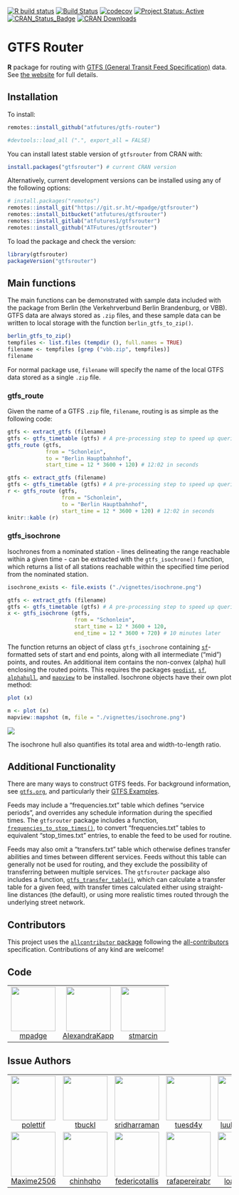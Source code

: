 
[![R build
status](https://github.com/atfutures/gtfs-router/workflows/R-CMD-check/badge.svg)](https://github.com/atfutures/gtfs-router/actions?query=workflow%3AR-CMD-check)
[![Build Status](https://travis-ci.org/ATFutures/gtfs-router.svg)](https://travis-ci.org/ATFutures/gtfs-router) 
[![codecov](https://codecov.io/gh/ATFutures/gtfs-router/branch/master/graph/badge.svg)](https://codecov.io/gh/ATFutures/gtfs-router)
[![Project Status: Active](http://www.repostatus.org/badges/latest/active.svg)](http://www.repostatus.org/#active)
[![CRAN_Status_Badge](http://www.r-pkg.org/badges/version/gtfsrouter)](https://cran.r-project.org/package=gtfsrouter) 
[![CRAN Downloads](http://cranlogs.r-pkg.org/badges/grand-total/gtfsrouter?color=orange)](https://cran.r-project.org/package=gtfsrouter)



# GTFS Router

**R** package for routing with [GTFS (General Transit Feed
Specification)](https://developers.google.com/transit/gtfs/) data. See [the
website](https://atfutures.github.io/gtfs-router/) for full details.

## Installation

To install:
```r
remotes::install_github("atfutures/gtfs-router")
```
```r
#devtools::load_all (".", export_all = FALSE)
```

You can install latest stable version of `gtfsrouter` from CRAN with:
```r
install.packages("gtfsrouter") # current CRAN version
```
Alternatively, current development versions can be installed using any of the
following options:
```r
# install.packages("remotes")
remotes::install_git("https://git.sr.ht/~mpadge/gtfsrouter")
remotes::install_bitbucket("atfutures/gtfsrouter")
remotes::install_gitlab("atfutures1/gtfsrouter")
remotes::install_github("ATFutures/gtfsrouter")
```

To load the package and check the version:
```r
library(gtfsrouter)
packageVersion("gtfsrouter")
```

## Main functions

The main functions can be demonstrated with sample data included with the
package from Berlin (the Verkehrverbund Berlin Brandenburg, or VBB). GTFS data
are always stored as `.zip` files, and these sample data can be written to local
storage with the function `berlin_gtfs_to_zip()`.
```r
berlin_gtfs_to_zip()
tempfiles <- list.files (tempdir (), full.names = TRUE)
filename <- tempfiles [grep ("vbb.zip", tempfiles)]
filename
```
For normal package use, `filename` will specify the name of the local GTFS data
stored as a single `.zip` file. 

### gtfs_route

Given the name of a GTFS `.zip` file, `filename`, routing is as simple as the
following code:
```r
gtfs <- extract_gtfs (filename)
gtfs <- gtfs_timetable (gtfs) # A pre-processing step to speed up queries
gtfs_route (gtfs,
            from = "Schonlein",
            to = "Berlin Hauptbahnhof",
            start_time = 12 * 3600 + 120) # 12:02 in seconds
```
```r
gtfs <- extract_gtfs (filename)
gtfs <- gtfs_timetable (gtfs) # A pre-processing step to speed up queries
r <- gtfs_route (gtfs,
                 from = "Schonlein",
                 to = "Berlin Hauptbahnhof",
                 start_time = 12 * 3600 + 120) # 12:02 in seconds
knitr::kable (r)
```

### gtfs_isochrone

Isochrones from a nominated station - lines delineating the range reachable
within a given time - can be extracted with the `gtfs_isochrone()` function,
which returns a list of all stations reachable within the specified time period
from the nominated station.
```r
isochrone_exists <- file.exists ("./vignettes/isochrone.png")
```

```r
gtfs <- extract_gtfs (filename)
gtfs <- gtfs_timetable (gtfs) # A pre-processing step to speed up queries
x <- gtfs_isochrone (gtfs,
                     from = "Schonlein",
                     start_time = 12 * 3600 + 120,
                     end_time = 12 * 3600 + 720) # 10 minutes later
```

The function returns an object of class `gtfs_isochrone` containing
[`sf`](https://github.com/r-spatial/sf)-formatted sets of start and end points,
along with all intermediate ("mid") points, and routes. An additional item
contains the non-convex (alpha) hull enclosing the routed points.
This requires the packages
[`geodist`](https://github.com/hypertidy/geodist), 
[`sf`](https://cran.r-project.org/package=sf),
[`alphahull`](https://cran.r-project.org/package=alphahull), and
[`mapview`](https://cran.r-project.org/package=mapview) to be installed.
Isochrone objects have their own plot method:
```r
plot (x)
```
```r
m <- plot (x)
mapview::mapshot (m, file = "./vignettes/isochrone.png")
```
![](./vignettes/isochrone.png)

The isochrone hull also quantifies its total area and width-to-length ratio.




## Additional Functionality

There are many ways to construct GTFS feeds. For background information, see
[`gtfs.org`](http://gtfs.org), and particularly their [GTFS
Examples](https://docs.google.com/document/d/16inL5BVcM1aU-_DcFJay_tC6Ni0wPa0nvQEstueG5k4/edit).

Feeds may include a "frequencies.txt" table which defines "service periods",
and overrides any schedule information during the specified times. The
`gtfsrouter` package includes a function,
[`frequencies_to_stop_times()`](https://atfutures.github.io/gtfs-router/reference/frequencies_to_stop_times.html),
to convert "frequencies.txt" tables to equivalent "stop_times.txt" entries, to
enable the feed to be used for routine.

Feeds may also omit a "transfers.txt" table which otherwise defines transfer
abilities and times between different services. Feeds without this table can
generally not be used for routing, and they exclude the possibility of
transferring between multiple services. The `gtfsrouter` package also includes
a function,
[`gtfs_transfer_table()`](https://atfutures.github.io/gtfs-router/reference/gtfs_transfer_table.html),
which can calculate a transfer table for a given feed, with transfer times
calculated either using straight-line distances (the default), or using more
realistic times routed through the underlying street network.


## Contributors


<!-- ALL-CONTRIBUTORS-LIST:START - Do not remove or modify this section -->
<!-- prettier-ignore-start -->
<!-- markdownlint-disable -->

This project uses the [`allcontributor` package](https://github.com/mpadge/allcontributor) following the [all-contributors](https://allcontributors.org) specification. Contributions of any kind are welcome!

## Code

<table>

<tr>
<td align="center">
<a href="https://github.com/mpadge">
<img src="https://avatars1.githubusercontent.com/u/6697851?v=4" width="100px;" alt=""/>
</a><br>
<a href="https://github.com/ATFutures/gtfs-router/commits?author=mpadge">mpadge</a>
</td>
<td align="center">
<a href="https://github.com/AlexandraKapp">
<img src="https://avatars0.githubusercontent.com/u/18367515?v=4" width="100px;" alt=""/>
</a><br>
<a href="https://github.com/ATFutures/gtfs-router/commits?author=AlexandraKapp">AlexandraKapp</a>
</td>
<td align="center">
<a href="https://github.com/stmarcin">
<img src="https://avatars2.githubusercontent.com/u/11378350?v=4" width="100px;" alt=""/>
</a><br>
<a href="https://github.com/ATFutures/gtfs-router/commits?author=stmarcin">stmarcin</a>
</td>
</tr>

</table>


## Issue Authors

<table>

<tr>
<td align="center">
<a href="https://github.com/polettif">
<img src="https://avatars3.githubusercontent.com/u/17431069?u=757eac2821736acbb02e7c90b456411d256d5780&v=4" width="100px;" alt=""/>
</a><br>
<a href="https://github.com/ATFutures/gtfs-router/issues?q=is%3Aissue+author%3Apolettif">polettif</a>
</td>
<td align="center">
<a href="https://github.com/tbuckl">
<img src="https://avatars1.githubusercontent.com/u/98956?u=9580c2ee3c03cbbe44ac8180b0f6a6725b0415f0&v=4" width="100px;" alt=""/>
</a><br>
<a href="https://github.com/ATFutures/gtfs-router/issues?q=is%3Aissue+author%3Atbuckl">tbuckl</a>
</td>
<td align="center">
<a href="https://github.com/sridharraman">
<img src="https://avatars0.githubusercontent.com/u/570692?v=4" width="100px;" alt=""/>
</a><br>
<a href="https://github.com/ATFutures/gtfs-router/issues?q=is%3Aissue+author%3Asridharraman">sridharraman</a>
</td>
<td align="center">
<a href="https://github.com/tuesd4y">
<img src="https://avatars2.githubusercontent.com/u/13107179?u=cfcc7852d1bed6e2b17fa3f985cebf743c43b299&v=4" width="100px;" alt=""/>
</a><br>
<a href="https://github.com/ATFutures/gtfs-router/issues?q=is%3Aissue+author%3Atuesd4y">tuesd4y</a>
</td>
<td align="center">
<a href="https://github.com/luukvdmeer">
<img src="https://avatars2.githubusercontent.com/u/26540305?u=c576e87314499815cbf698b7781ee58fd1d773e2&v=4" width="100px;" alt=""/>
</a><br>
<a href="https://github.com/ATFutures/gtfs-router/issues?q=is%3Aissue+author%3Aluukvdmeer">luukvdmeer</a>
</td>
<td align="center">
<a href="https://github.com/Robinlovelace">
<img src="https://avatars3.githubusercontent.com/u/1825120?u=461318c239e721dc40668e4b0ce6cc47731328ac&v=4" width="100px;" alt=""/>
</a><br>
<a href="https://github.com/ATFutures/gtfs-router/issues?q=is%3Aissue+author%3ARobinlovelace">Robinlovelace</a>
</td>
<td align="center">
<a href="https://github.com/orlandoandradeb">
<img src="https://avatars0.githubusercontent.com/u/48104481?v=4" width="100px;" alt=""/>
</a><br>
<a href="https://github.com/ATFutures/gtfs-router/issues?q=is%3Aissue+author%3Aorlandoandradeb">orlandoandradeb</a>
</td>
</tr>


<tr>
<td align="center">
<a href="https://github.com/Maxime2506">
<img src="https://avatars3.githubusercontent.com/u/54989587?u=6d2c848ee0c7d8a2841d47791c30eec1cab35470&v=4" width="100px;" alt=""/>
</a><br>
<a href="https://github.com/ATFutures/gtfs-router/issues?q=is%3Aissue+author%3AMaxime2506">Maxime2506</a>
</td>
<td align="center">
<a href="https://github.com/chinhqho">
<img src="https://avatars0.githubusercontent.com/u/47441312?v=4" width="100px;" alt=""/>
</a><br>
<a href="https://github.com/ATFutures/gtfs-router/issues?q=is%3Aissue+author%3Achinhqho">chinhqho</a>
</td>
<td align="center">
<a href="https://github.com/federicotallis">
<img src="https://avatars3.githubusercontent.com/u/25511806?v=4" width="100px;" alt=""/>
</a><br>
<a href="https://github.com/ATFutures/gtfs-router/issues?q=is%3Aissue+author%3Afedericotallis">federicotallis</a>
</td>
<td align="center">
<a href="https://github.com/rafapereirabr">
<img src="https://avatars1.githubusercontent.com/u/7448421?u=bd52fb822944dafabebd61d286bc80d183234d20&v=4" width="100px;" alt=""/>
</a><br>
<a href="https://github.com/ATFutures/gtfs-router/issues?q=is%3Aissue+author%3Arafapereirabr">rafapereirabr</a>
</td>
<td align="center">
<a href="https://github.com/loanho23">
<img src="https://avatars1.githubusercontent.com/u/48426365?v=4" width="100px;" alt=""/>
</a><br>
<a href="https://github.com/ATFutures/gtfs-router/issues?q=is%3Aissue+author%3Aloanho23">loanho23</a>
</td>
</tr>

</table>

<!-- markdownlint-enable -->
<!-- prettier-ignore-end -->
<!-- ALL-CONTRIBUTORS-LIST:END -->
